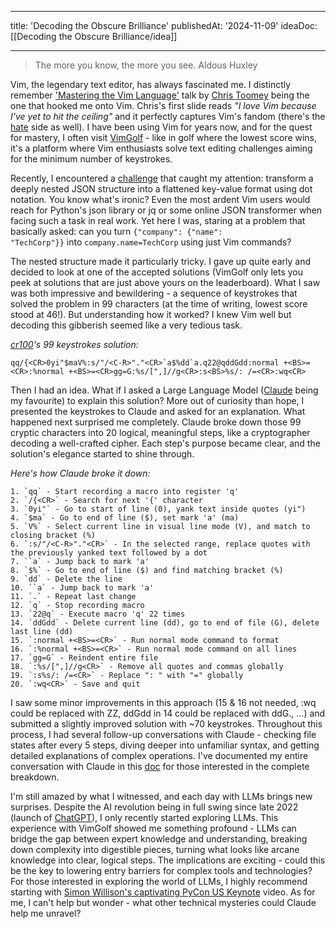 
---
title: 'Decoding the Obscure Brilliance'
publishedAt: '2024-11-09'
ideaDoc: [[Decoding the Obscure Brilliance/idea]]

---

> The more you know, the more you see.
>   Aldous Huxley

Vim, the legendary text editor, has always fascinated me. I distinctly remember ['Mastering the Vim Language'](https://www.youtube.com/watch?v=wlR5gYd6um0&list=RDQMogWdmKuePOk) talk by [Chris Toomey](https://x.com/christoomey) being the one that hooked me onto Vim. Chris's first slide reads *"I love Vim because I've yet to hit the ceiling"* and it perfectly captures Vim's fandom (there's the [hate](https://stackoverflow.blog/2017/05/23/stack-overflow-helping-one-million-developers-exit-vim/) side as well). I have been using Vim for years now, and for the quest for mastery, I often visit [VimGolf](https://www.vimgolf.com) - like in golf where the lowest score wins, it's a platform where Vim enthusiasts solve text editing challenges aiming for the minimum number of keystrokes.

Recently, I encountered a [challenge](https://www.vimgolf.com/challenges/9v0067255515000000000597) that caught my attention: transform a deeply nested JSON structure into a flattened key-value format using dot notation. You know what's ironic? Even the most ardent Vim users would reach for Python's json library or jq or some online JSON transformer when facing such a task in real work. Yet here I was, staring at a problem that basically asked: can you turn `{"company": {"name": "TechCorp"}}` into `company.name=TechCorp` using just Vim commands?

The nested structure made it particularly tricky. I gave up quite early and decided to look at one of the accepted solutions (VimGolf only lets you peek at solutions that are just above yours on the leaderboard). What I saw was both impressive and bewildering - a sequence of keystrokes that solved the problem in 99 characters (at the time of writing, lowest score stood at 46!). But understanding how it worked? I knew Vim well but decoding this gibberish seemed like a very tedious task.

*[cr100](https://github.com/rekicc)'s 99 keystrokes solution:*
```vimrc
qq/{<CR>0yi"$maV%:s/"/<C-R>"."<CR>`a$%dd`a.q22@qddGdd:normal +<BS>=<CR>:%normal +<BS>=<CR>gg=G:%s/[",]//g<CR>:s<BS>%s/: /=<CR>:wq<CR>
```

Then I had an idea. What if I asked a Large Language Model ([Claude](https://claude.ai/new) being my favourite) to explain this solution? More out of curiosity than hope, I presented the keystrokes to Claude and asked for an explanation. What happened next surprised me completely. Claude broke down those 99 cryptic characters into 20 logical, meaningful steps, like a cryptographer decoding a well-crafted cipher. Each step's purpose became clear, and the solution's elegance started to shine through.

*Here's how Claude broke it down:*
```vimrc
1. `qq` - Start recording a macro into register 'q'
2. `/{<CR>` - Search for next '{' character
3. `0yi"` - Go to start of line (0), yank text inside quotes (yi")
4. `$ma` - Go to end of line ($), set mark 'a' (ma)
5. `V%` - Select current line in visual line mode (V), and match to closing bracket (%)
6. `:s/"/<C-R>"."<CR>` - In the selected range, replace quotes with the previously yanked text followed by a dot
7. ``a` - Jump back to mark 'a'
8. `$%` - Go to end of line ($) and find matching bracket (%)
9. `dd` - Delete the line
10. ``a` - Jump back to mark 'a'
11. `.` - Repeat last change
12. `q` - Stop recording macro
13. `22@q` - Execute macro 'q' 22 times
14. `ddGdd` - Delete current line (dd), go to end of file (G), delete last line (dd)
15. `:normal +<BS>=<CR>` - Run normal mode command to format
16. `:%normal +<BS>=<CR>` - Run normal mode command on all lines
17. `gg=G` - Reindent entire file
18. `:%s/[",]//g<CR>` - Remove all quotes and commas globally
19. `:s%s/: /=<CR>` - Replace ": " with "=" globally
20. `:wq<CR>` - Save and quit
```

I saw some minor improvements in this approach (15 & 16 not needed, :wq could be replaced with ZZ, ddGdd in 14 could be replaced with ddG., ...) and submitted a slightly improved solution with ~70 keystrokes. Throughout this process, I had several follow-up conversations with Claude - checking file states after every 5 steps, diving deeper into unfamiliar syntax, and getting detailed explanations of complex operations. I've documented my entire conversation with Claude in this [doc](https://docs.google.com/document/d/1H7P0HEw2dClsVd8Dx2WBoJJu81mfKgxQ_jCNen0poh8/) for those interested in the complete breakdown. 

I'm still amazed by what I witnessed, and each day with LLMs brings new surprises. Despite the AI revolution being in full swing since late 2022 (launch of [ChatGPT](https://openai.com/index/chatgpt/)), I only recently started exploring LLMs. This experience with VimGolf showed me something profound - LLMs can bridge the gap between expert knowledge and understanding, breaking down complexity into digestible pieces, turning what looks like arcane knowledge into clear, logical steps. The implications are exciting - could this be the key to lowering entry barriers for complex tools and technologies? For those interested in exploring the world of LLMs, I highly recommend starting with [Simon Willison's captivating PyCon US Keynote](https://www.youtube.com/watch?v=P1-KQZZarpc) video. As for me, I can't help but wonder - what other technical mysteries could Claude help me unravel?

